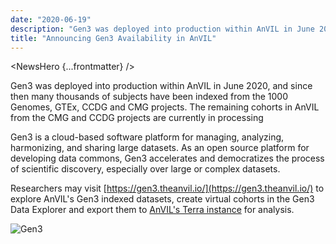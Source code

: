 ```yaml
---
date: "2020-06-19"
description: "Gen3 was deployed into production within AnVIL in June 2020, and since then many thousands of subjects have been indexed from the 1000 Genomes, GTEx, CCDG and CMG projects."
title: "Announcing Gen3 Availability in AnVIL"
---
```


<NewsHero {...frontmatter} />

Gen3 was deployed into production within AnVIL in June 2020, and since then many thousands of subjects have been indexed from the 1000 Genomes, GTEx, CCDG and CMG projects. The remaining cohorts in AnVIL from the CMG and CCDG projects are currently in processing

Gen3 is a cloud-based software platform for managing, analyzing, harmonizing, and sharing large datasets. As an open source platform for developing data commons, Gen3 accelerates and democratizes the process of scientific discovery, especially over large or complex datasets.

Researchers may visit [https://gen3.theanvil.io/](https://gen3.theanvil.io/) to explore AnVIL's Gen3 indexed datasets, create virtual cohorts in the Gen3 Data Explorer and export them to [AnVIL's Terra instance](https://anvil.terra.bio/#workspaces) for analysis.

![Gen3](/consortia/news/gen3-noshadow.png)
